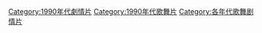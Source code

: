 [[Category:1990年代劇情片|Category:1990年代劇情片]]
[[Category:1990年代歌舞片|Category:1990年代歌舞片]]
[[Category:各年代歌舞剧情片|Category:各年代歌舞剧情片]]